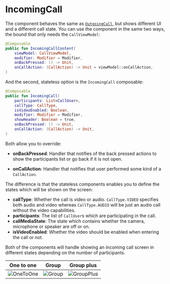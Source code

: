 # IncomingCall

The component behaves the same as [`OutgoingCall`](../02-outgoing-call), but shows different UI and a different call state. You can use the component in the same two ways, the bound that only needs the `CallViewModel`:

```kotlin
@Composable
public fun IncomingCallContent(
    viewModel: CallViewModel,
    modifier: Modifier = Modifier,
    onBackPressed: () -> Unit,
    onCallAction: (CallAction) -> Unit = viewModel::onCallAction,
)
```

And the second, stateless option is the `IncomingCall` composable:

```kotlin
@Composable
public fun IncomingCall(
    participants: List<CallUser>,
    callType: CallType,
    isVideoEnabled: Boolean,
    modifier: Modifier = Modifier,
    showHeader: Boolean = true,
    onBackPressed: () -> Unit,
    onCallAction: (CallAction) -> Unit,
)
```

Both allow you to override:

* **onBackPressed**: Handler that notifies of the back pressed actions to show the participants list or go back if it is not open.
<!-- TODO link call actions -->
* **onCallAction**: Handler that notifies that user performed some kind of a `CallAction`.

The difference is that the stateless components enables you to define the states which will be shown on the screen:

* **callType**: Whether the call is video or audio. `CallType.VIDEO` specifies both audio and video whereas `CallType.AUDIO` will be just an audio call without the video capabilities.
* **participants**: The list of `CallUser`s which are participating in the call.
* **callMediaState**: The state which contains whether the camera, microphone or speaker are off or on.
* **isVideoEnabled**: Whether the video should be enabled when entering the call or not.

Both of the components will handle showing an incoming call screen in different states depending on the number of participants.

| One to one | Group | Group plus |
| --- | --- | --- |
| ![OneToOne](../../../../assets/compose_incoming_call_one_to_one.png) | ![Group](../../../../assets/compose_incoming_call_group.png) | ![GroupPlus](../../../../assets/compose_incoming_call_group_plus.png) |
